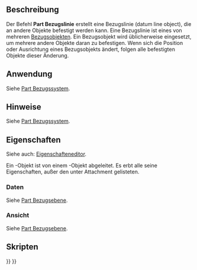 <languages/>

{{Docnav/de
|[[Part_DatumPlane/de|Part Bezugsebene]]
|[[Part_DatumPoint/de|Part Bezugspunkt]]
|[[Std_Base/de|Std Base]]
|IconL=Part_DatumPlane.svg
|IconR=Part_DatumPoint.svg
|IconC=Freecad.svg
}}

{{GuiCommand/de
|Name=Part DatumLine
|Name/de=Part DatumLine
|Workbenches=Alle
|Version=1.1
|SeeAlso=[[Part_CoordinateSystem/de|Part Bezugssystem]], [[Part_DatumPlane/de|Part Bezugsebene]], [[Part_DatumPoint/de|Part Bezugspunkt]]
}}

<span id="Description"></span>
==Beschreibung==

Der Befehl '''Part Bezugslinie''' erstellt eine Bezugslinie (datum line object), die an andere Objekte befestigt werden kann. Eine Bezugslinie ist eines von mehreren [[Std_Base#Part_Datums/de|Bezugsobjekten]]. Ein Bezugsobjekt wird üblicherweise eingesetzt, um mehrere andere Objekte daran zu befestigen. Wenn sich die Position oder Ausrichtung eines Bezugsobjekts ändert, folgen alle befestigten Objekte dieser Änderung.

<span id="Usage"></span>
==Anwendung==

Siehe [[Part_CoordinateSystem/de#Anwendung|Part Bezugssystem]].

<span id="Notes"></span>
==Hinweise==

Siehe [[Part_CoordinateSystem/de#Hinweise|Part Bezugssystem]].

<span id="Properties"></span>
==Eigenschaften==

Siehe auch: [[Property_editor/de|Eigenschafteneditor]].

Ein {{Incode|Part::DatumLine}}-Objekt ist von einem {{Incode|App::Line}}-Objekt abgeleitet. Es erbt alle seine Eigenschaften, außer den unter Attachment gelisteten.

<span id="Data"></span>
===Daten===

Siehe [[Part_DatumPlane/de#Daten|Part Bezugsebene]].

<span id="View"></span>
===Ansicht===

Siehe [[Part_DatumPlane/de#Ansicht|Part Bezugsebene]].

<span id="Scripting"></span>
==Skripten==

{{Code|code=
import FreeCAD as App

doc = App.newDocument()
obj = doc.addObject("Part::DatumLine", "DatumLine")
doc.recompute()
}}


{{Docnav/de
|[[Part_DatumPlane/de|Part Bezugsebene]]
|[[Part_DatumPoint/de|Part Bezugspunkt]]
|[[Std_Base/de|Std Base]]
|IconL=Part_DatumPlane.svg
|IconR=Part_DatumPoint.svg
|IconC=Freecad.svg
}}

{{Std_Base_navi{{#translation:}}}}
{{Userdocnavi{{#translation:}}}}